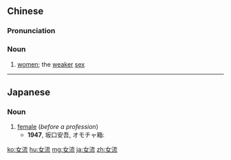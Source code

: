 ==Chinese==
{{zh-forms}}

===Pronunciation===
{{zh-pron
|m=nǚliú
|c=neoi5 lau4
|mn=qz:lír-liû/tp,xm:lú-liû/kh,zz:lí-liû
|cat=n
}}

===Noun===
{{zh-noun}}

# {{lb|zh|derogatory}} [[women]]; the [[weaker]] [[sex]]

----

==Japanese==
{{ja-kanjitab|じょ|りゅう|yomi=on}}

===Noun===
{{ja-noun|じょりゅう}}

# [[female]] (''before a profession'')
#* '''1947''', 坂口安吾, オモチャ箱:
#*: {{ja-usex|次にはさる新進の'''女流'''作家を訪問する。|つぎ に は さる しんしん の '''じょりゅう''' さっか を ほうもん する。|Next we have a visit by a certain up-and-coming female author.}}

[[ko:女流]]
[[hu:女流]]
[[mg:女流]]
[[ja:女流]]
[[zh:女流]]